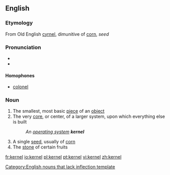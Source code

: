 {{wikipedia}}
==English==
===Etymology===
From Old English [[cyrnel]], dimunitive of [[corn]], ''seed''

===Pronunciation===
*{{IPA|/ˈkɜːnəl/ (''UK'') ''or'' /ˈkɝnəl/ (''US'')}}
*{{SAMPA|/"k3:n@l/</tt> (''UK'') ''or'' <tt>/"k3`n@l/</tt> (''US'')<tt>}}

====Homophones====
*[[colonel]]

===Noun===
#The smallest, most basic [[piece]] of an [[object]]
#The very [[core]], or center, of a larger system, upon which everything else is built
#:''An [[operating system]] '''kernel'''''
#A single [[seed]], usually of [[corn]]
#The [[stone]] of certain fruits

[[Category:English nouns that lack inflection template]]

[[fr:kernel]]
[[io:kernel]]
[[pl:kernel]]
[[pt:kernel]]
[[vi:kernel]]
[[zh:kernel]]